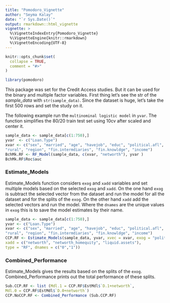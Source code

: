 ```yaml
---
title: "Pomodoro_Vignette"
author: "Seyma Kalay"
date: "`r Sys.Date()`"
output: rmarkdown::html_vignette
vignette: >
  %\VignetteIndexEntry{Pomodoro_Vignette}
  %\VignetteEngine{knitr::rmarkdown}
  %\VignetteEncoding{UTF-8}
---
```


```r
knitr::opts_chunk$set(
  collapse = TRUE,
  comment = "#>"
)
```

```r
library(pomodoro)
```

This package was set for the Credit Access studies. But it can be used for the binary and multiple factor variables. 
First thing let's see the str of the *sample_data* with `str(sample_data)`. Since the dataset is huge, let's take the first 500 rows and set the study on it.

The following example run the `multinominal logistic model` in `yvar`. The function simplifies the 80/20 train test set using 10cv after scaled and center it.

```r
sample_data <- sample_data[c(1:750),]
yvar  <- c("Loan.Type")
xvar <- c("sex", "married", "age", "havejob", "educ", "political.afl",
"rural", "region", "fin.intermdiaries", "fin.knowldge", "income")
BchMk.RF <- RF_Model(sample_data, c(xvar, "networth"), yvar )
BchMk.RF$Roc$auc
```


### Estimate_Models

Estimate_Models function considers `exog` and `xadd` variables and set multiple models based on the selected `exog` and `xadd`.
On the one hand `exog` is subtract the selected vector from the dataset and run the model for all the dataset and for the splits of the `exog`.
On the other hand `xadd` add the selected vectors and run the model.
Where the `dnames` are the unique values in `exog` this is to save the model estimates by their name.

```r
sample_data <- sample_data[c(1:750),]
yvar <- c("Loan.Type")
xvar <- c("sex", "married", "age", "havejob", "educ", "political.afl",
"rural", "region", "fin.intermdiaries", "fin.knowldge", "income")
CCP.RF <- Estimate_Models(sample_data, yvar, xvec = xvar, exog = "political.afl",
xadd = c("networth", "networth_homequity", "liquid.assets"),
type = "RF", dnames = c("0","1"))
```

### Combined_Performance

Estimate_Models gives the results based on the splits of the `exog`. 
Combined_Performance prints out the total performance of these splits.

```r
Sub.CCP.RF <- list (Mdl.1 = CCP.RF$EstMdl$`D.1+networth`,
Mdl.0 = CCP.RF$EstMdl$`D.0+networth`)
CCP.NoCCP.RF <- Combined_Performance (Sub.CCP.RF)
```

